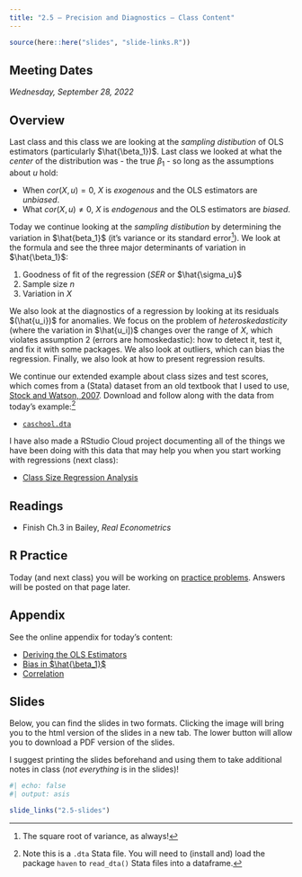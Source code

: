 ```yaml
---
title: "2.5 — Precision and Diagnostics — Class Content"
---
```


```r
source(here::here("slides", "slide-links.R"))
```

::: {.callout-note appearance="minimal"}
## Meeting Dates

*Wednesday, September 28, 2022*
:::

## <i class="fas fa-info-circle fa-lg"></i> Overview

Last class and this class we are looking at the *sampling distibution* of OLS estimators (particularly $\hat{\beta_1})$. Last class we looked at what the *center* of the distribution was - the true $\beta_1$ - so long as the assumptions about $u$ hold:

- When $cor(X,u)=0$, $X$ is *exogenous* and the OLS estimators are *unbiased*.
- What $cor(X,u)\neq 0$, $X$ is *endogenous* and the OLS estimators are *biased*.

Today we continue looking at the *sampling distibution* by determining the variation in $\hat{beta_1}$ (it's variance or its standard error^[The square root of variance, as always!]). We look at the formula and see the three major determinants of variation in $\hat{\beta_1}$:

1. Goodness of fit of the regression $(SER$ or $\hat{\sigma_u}$
2. Sample size $n$
3. Variation in $X$

We also look at the diagnostics of a regression by looking at its residuals $(\hat{u_i})$ for anomalies. We focus on the problem of *heteroskedasticity* (where the variation in $\hat{u_i])$ changes over the range of $X$, which violates assumption 2 (errors are homoskedastic): how to detect it, test it, and fix it with some packages. We also look at outliers, which can bias the regression. Finally, we also look at how to present regression results. 

We continue our extended example about class sizes and test scores, which comes from a (Stata) dataset from an old textbook that I used to use, [Stock and Watson, 2007](https://www.pearson.com/us/higher-education/product/Stock-Introduction-to-Econometrics-Update-3rd-Edition/9780133486872.html?tab=resources). Download and follow along with the data from today's example:[^1]

[^1]: Note this is a `.dta` Stata file. You will need to (install and) load the package `haven` to `read_dta()` Stata files into a dataframe.

-   [<i class="fas fa-table"></i> `caschool.dta`](http://metricsf22.classes.ryansafner.com/files/data/caschool.dta)

I have also made a RStudio Cloud project documenting all of the things we have been doing with this data that may help you when you start working with regressions (next class):

-   [<i class="fas fa-cloud"></i> Class Size Regression Analysis](https://rstudio.cloud/spaces/270168/content/4559643)

## <i class="fas fa-book-reader fa-lg"></i> Readings

-   <i class="fas fa-book"></i> Finish Ch.3 in Bailey, *Real Econometrics*

## <i class="fas fa-registered"></i> R Practice

Today (and next class) you will be working on [practice problems](/r/2.5-r). Answers will be posted on that page later.

## <i class="fas fa-sigma"></i> Appendix

See the online appendix for today's content:

-   [Deriving the OLS Estimators](/resources/appendices/2.4-appendix.html#deriving-the-ols-estimators)
-   [Bias in $\hat{\beta_1}$](/resources/appendices/2.4-appendix.html#covariance)
-   [Correlation](/resources/appendices/2.3-appendix.html#correlation)

## <i class="fas fa-chalkboard-teacher"></i> Slides

Below, you can find the slides in two formats. Clicking the image will bring you to the html version of the slides in a new tab. The lower button will allow you to download a PDF version of the slides.

I suggest printing the slides beforehand and using them to take additional notes in class (*not everything* is in the slides)!

```r
#| echo: false
#| output: asis

slide_links("2.5-slides")
```
